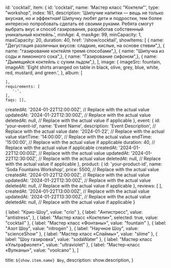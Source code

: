   id: 'cocktail',
  item: {
    id: 'cocktail',
    name: 'Мастер класс "Коктели"',
    type: "workshop",
    index: 161,
    description:
      'Шипучие напитки — вещь не только вкусная, но и эффектная! Шипучку любят дети и подростки, тем более интересно попробовать сделать её своими руками. Ребята смогут выбрать вкус и способ газирования, разработав собственный уникальный коктейль.',
    minAge: 4,
    maxAge: 99,
    minCapacity: 1, 
    maxCapacity: 20, 
    duration: 40, 
    href: '/show/cocktail',
    showItems: [
      { name: "Дегустация различных вкусов: сладкие, кислые, на основе стевии",},
      { name: "газирование коктейля тремя способами",},
      { name: "Шипучка из соды и лимонного сока",},
      { name: "Газирование сифоном",},
      { name: "Дымящийся коктейль с сухим льдом",},
    ],
    image: {
      imageSrc: fountain,
      imageAlt:
        'Eight shirts arranged on table in black, olive, grey, blue, white, red, mustard, and green.',
    },
    album: [
    
    ],
    requirements: [
       '-',
    ],
    faqs: [],
createdAt: '2024-01-22T12:00:00Z', // Replace with the actual value
updatedAt: '2024-01-22T12:30:00Z', // Replace with the actual value
deletedAt: null, // Replace with the actual value if applicable
},
event: {
id: 'your-event-id',
name: 'Event Name',
description: 'Event Description', // Replace with the actual value
date: '2024-01-22', // Replace with the actual value
startTime: '14:00:00', // Replace with the actual value
endTime: '15:00:00', // Replace with the actual value if applicable
duration: 40, // Replace with the actual value if applicable
createdAt: '2024-01-22T12:00:00Z', // Replace with the actual value
updatedAt: '2024-01-22T12:30:00Z', // Replace with the actual value
deletedAt: null, // Replace with the actual value if applicable
},
product: {
id: 'your-product-id',
name: 'Soda Fountains Workshop',
price: 5500, // Replace with the actual value
createdAt: '2024-01-22T12:00:00Z', // Replace with the actual value
updatedAt: '2024-01-22T12:30:00Z', // Replace with the actual value
deletedAt: null, // Replace with the actual value if applicable
},
reviews: [
],
createdAt: '2024-01-22T13:00:00Z', // Replace with the actual value
updatedAt: '2024-01-22T13:30:00Z', // Replace with the actual value
deletedAt: null, // Replace with the actual value if applicable
}


  {
    label: "Крио-Шоу",
    value: "crio"
  },
  {
    label: "Антистресс",
    value: "antistress",
  },
  {
    label: "Мастер класс «Коктели»",
    selected: true,
    value: "cocktail"
  },
  {
    label: "Мастер класс «Фонтаны»",
    value: "fountain"
  },
  {
    label: "Азот Шоу",
    value: "nitrogen"
  },
  {
    label: "Научное Шоу",
    value: "scienceShow"
  },
  {
    label: "Мастер класс «Слаймы»",
    value: "slime"
  },
  {
    label: "Шоу газировка",
    value: "sodaWater"
  },
  {
    label: "Мастер класс «Ультрафиолет»",
    value: "ultraviolet"
  },
  {
    label: "Мастер-класс «Вулканы»",
    value: "voolcano"
  },
]

  title: `${show.item.name} Шоу`,
  description: show.description,
}

<Show show={show} orderOptions={orderOptions}/>
